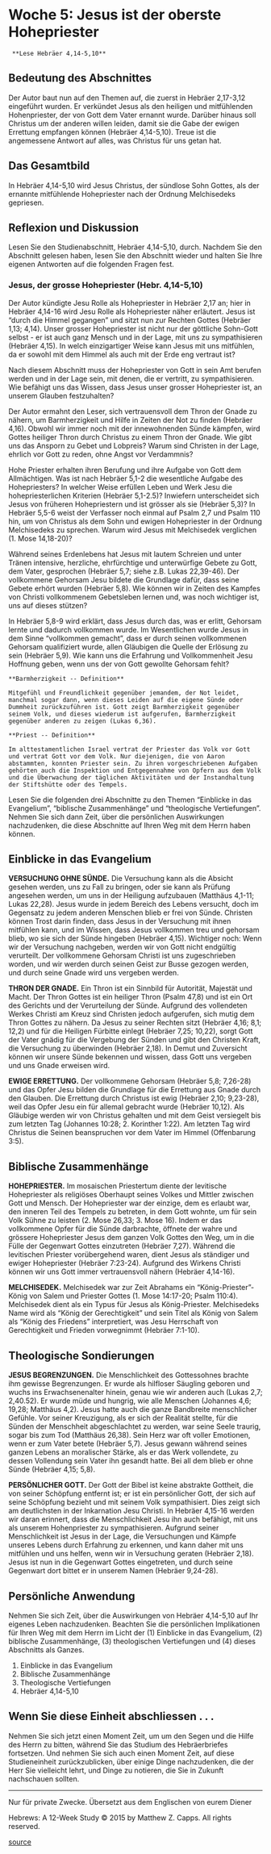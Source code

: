# Woche 5: Jesus ist der oberste Hohepriester {#woche05}

```block
 **Lese Hebräer 4,14-5,10**
```

## Bedeutung des Abschnittes

Der Autor baut nun auf den Themen auf, die zuerst in Hebräer 2,17-3,12 eingeführt wurden. Er verkündet Jesus als den heiligen und mitfühlenden Hohenpriester, der von Gott dem Vater ernannt wurde. Darüber hinaus soll Christus um der anderen willen leiden, damit sie die Gabe der ewigen Errettung empfangen können (Hebräer 4,14-5,10). Treue ist die angemessene Antwort auf alles, was Christus für uns getan hat.


## Das Gesamtbild

In Hebräer 4,14-5,10 wird Jesus Christus, der sündlose Sohn Gottes, als der ernannte mitfühlende Hohepriester nach der Ordnung Melchisedeks gepriesen.

## Reflexion und Diskussion

Lesen Sie den Studienabschnitt, Hebräer 4,14-5,10, durch. Nachdem Sie den Abschnitt gelesen haben, lesen Sie den Abschnitt wieder und halten Sie Ihre eigenen Antworten auf die folgenden Fragen fest. 

### Jesus, der grosse Hohepriester (Hebr. 4,14-5,10)

Der Autor kündigte Jesu Rolle als Hohepriester in Hebräer 2,17 an; hier in Hebräer 4,14-16 wird Jesu Rolle als Hohepriester näher erläutert. Jesus ist "durch die Himmel gegangen" und sitzt nun zur Rechten Gottes (Hebräer 1,13; 4,14). Unser grosser Hohepriester ist nicht nur der göttliche Sohn-Gott selbst - er ist auch ganz Mensch und in der Lage, mit uns zu sympathisieren (Hebräer 4,15). In welch einzigartiger Weise kann Jesus mit uns mitfühlen, da er sowohl mit dem Himmel als auch mit der Erde eng vertraut ist?

Nach diesem Abschnitt muss der Hohepriester von Gott in sein Amt berufen werden und in der Lage sein, mit denen, die er vertritt, zu sympathisieren. Wie befähigt uns das Wissen, dass Jesus unser grosser Hohepriester ist, an unserem Glauben festzuhalten?

Der Autor ermahnt den Leser, sich vertrauensvoll dem Thron der Gnade zu nähern, um Barmherzigkeit und Hilfe in Zeiten der Not zu finden (Hebräer 4,16). Obwohl wir immer noch mit der innewohnenden Sünde kämpfen, wird Gottes heiliger Thron durch Christus zu einem Thron der Gnade. Wie gibt uns das Ansporn zu Gebet und Lobpreis? Warum sind Christen in der Lage, ehrlich vor Gott zu reden, ohne Angst vor Verdammnis?

Hohe Priester erhalten ihren Berufung und ihre Aufgabe von Gott dem Allmächtigen. Was ist nach Hebräer 5,1-2 die wesentliche Aufgabe des Hohepriesters? In welcher Weise erfüllen Leben und Werk Jesu die hohepriesterlichen Kriterien (Hebräer 5,1-2.5)? Inwiefern unterscheidet sich Jesus von früheren Hohepriestern und ist grösser als sie (Hebräer 5,3)?
In Hebräer 5,5-6 weist der Verfasser noch einmal auf Psalm 2,7 und Psalm 110 hin, um von Christus als dem Sohn und ewigen Hohepriester in der Ordnung Melchisedeks zu sprechen. Warum wird Jesus mit Melchisedek verglichen (1. Mose 14,18-20)?

Während seines Erdenlebens hat Jesus mit lautem Schreien und unter Tränen intensive, herzliche, ehrfürchtige und unterwürfige Gebete zu Gott, dem Vater, gesprochen (Hebräer 5,7; siehe z.B. Lukas 22,39-46). Der vollkommene Gehorsam Jesu bildete die Grundlage dafür, dass seine Gebete erhört wurden (Hebräer 5,8). Wie können wir in Zeiten des Kampfes von Christi vollkommenem Gebetsleben lernen und, was noch wichtiger ist, uns auf dieses stützen?

In Hebräer 5,8-9 wird erklärt, dass Jesus durch das, was er erlitt, Gehorsam lernte und dadurch vollkommen wurde. Im Wesentlichen wurde Jesus in dem Sinne "vollkommen gemacht", dass er durch seinen vollkommenen Gehorsam qualifiziert wurde, allen Gläubigen die Quelle der Erlösung zu sein (Hebräer 5,9). Wie kann uns die Erfahrung und Vollkommenheit Jesu Hoffnung geben, wenn uns der von Gott gewollte Gehorsam fehlt?


```block
**Barmherzigkeit -- Definition**

Mitgefühl und Freundlichkeit gegenüber jemandem, der Not leidet, manchmal sogar dann, wenn dieses Leiden auf die eigene Sünde oder Dummheit zurückzuführen ist. Gott zeigt Barmherzigkeit gegenüber seinem Volk, und dieses wiederum ist aufgerufen, Barmherzigkeit gegenüber anderen zu zeigen (Lukas 6,36).
```


```block
**Priest -- Definition**

Im alttestamentlichen Israel vertrat der Priester das Volk vor Gott und vertrat Gott vor dem Volk. Nur diejenigen, die von Aaron abstammten, konnten Priester sein. Zu ihren vorgeschriebenen Aufgaben gehörten auch die Inspektion und Entgegennahme von Opfern aus dem Volk und die Überwachung der täglichen Aktivitäten und der Instandhaltung der Stiftshütte oder des Tempels.
```

Lesen Sie die folgenden drei Abschnitte zu den Themen "Einblicke in das Evangelium", "biblische Zusammenhänge" und "theologische Vertiefungen". Nehmen Sie sich dann Zeit, über die persönlichen Auswirkungen nachzudenken, die diese Abschnitte auf Ihren Weg mit dem Herrn haben können.

## Einblicke in das Evangelium

**VERSUCHUNG OHNE SÜNDE.** Die Versuchung kann als die Absicht gesehen werden, uns zu Fall zu bringen, oder sie kann als Prüfung angesehen werden, um uns in der Heiligung aufzubauen (Matthäus 4,1-11; Lukas 22,28). Jesus wurde in jedem Bereich des Lebens versucht, doch im Gegensatz zu jedem anderen Menschen blieb er frei von Sünde. Christen können Trost darin finden, dass Jesus in der Versuchung mit ihnen mitfühlen kann, und im Wissen, dass Jesus vollkommen treu und gehorsam blieb, wo sie sich der Sünde hingeben (Hebräer 4,15). Wichtiger noch: Wenn wir der Versuchung nachgeben, werden wir von Gott nicht endgültig verurteilt. Der vollkommene Gehorsam Christi ist uns zugeschrieben worden, und wir werden durch seinen Geist zur Busse gezogen werden, und durch seine Gnade wird uns vergeben werden.

**THRON DER GNADE.** Ein Thron ist ein Sinnbild für Autorität, Majestät und Macht. Der Thron Gottes ist ein heiliger Thron (Psalm 47,8) und ist ein Ort des Gerichts und der Verurteilung der Sünde. Aufgrund des vollendeten Werkes Christi am Kreuz sind Christen jedoch aufgerufen, sich mutig dem Thron Gottes zu nähern. Da Jesus zu seiner Rechten sitzt (Hebräer 4,16; 8,1; 12,2) und für die Heiligen Fürbitte einlegt (Hebräer 7,25; 10,22), sorgt Gott der Vater gnädig für die Vergebung der Sünden und gibt den Christen Kraft, die Versuchung zu überwinden (Hebräer 2,18). In Demut und Zuversicht können wir unsere Sünde bekennen und wissen, dass Gott uns vergeben und uns Gnade erweisen wird.

**EWIGE ERRETTUNG.** Der vollkommene Gehorsam (Hebräer 5,8; 7,26-28) und das Opfer Jesu bilden die Grundlage für die Errettung aus Gnade durch den Glauben. Die Errettung durch Christus ist ewig (Hebräer 2,10; 9,23-28), weil das Opfer Jesu ein für allemal gebracht wurde (Hebräer 10,12). Als Gläubige werden wir von Christus gehalten und mit dem Geist versiegelt bis zum letzten Tag (Johannes 10:28; 2. Korinther 1:22). Am letzten Tag wird Christus die Seinen beanspruchen vor dem Vater im Himmel (Offenbarung 3:5).

## Biblische Zusammenhänge

**HOHEPRIESTER.** Im mosaischen Priestertum diente der levitische Hohepriester als religiöses Oberhaupt seines Volkes und Mittler zwischen Gott und Mensch. Der Hohepriester war der einzige, dem es erlaubt war, den inneren Teil des Tempels zu betreten, in dem Gott wohnte, um für sein Volk Sühne zu leisten (2. Mose 26,33; 3. Mose 16). Indem er das vollkommene Opfer für die Sünde darbrachte, öffnete der wahre und grössere Hohepriester Jesus dem ganzen Volk Gottes den Weg, um in die Fülle der Gegenwart Gottes einzutreten (Hebräer 7,27). Während die levitischen Priester vorübergehend waren, dient Jesus als ständiger und ewiger Hohepriester (Hebräer 7:23-24). Aufgrund des Wirkens Christi können wir uns Gott immer vertrauensvoll nähern (Hebräer 4,14-16).

**MELCHISEDEK.** Melchisedek war zur Zeit Abrahams ein "König-Priester"-König von Salem und Priester Gottes (1. Mose 14:17-20; Psalm 110:4). Melchisedek dient als ein Typus für Jesus als König-Priester. Melchisedeks Name wird als "König der Gerechtigkeit" und sein Titel als König von Salem als "König des Friedens" interpretiert, was Jesu Herrschaft von Gerechtigkeit und Frieden vorwegnimmt (Hebräer 7:1-10).

## Theologische Sondierungen

**JESUS BEGRENZUNGEN.** Die Menschlichkeit des Gottessohnes brachte ihm gewisse Begrenzungen. Er wurde als hilfloser Säugling geboren und wuchs ins Erwachsenenalter hinein, genau wie wir anderen auch (Lukas 2,7; 2,40.52). Er wurde müde und hungrig, wie alle Menschen (Johannes 4,6; 19,28; Matthäus 4,2). Jesus hatte auch die ganze Bandbreite menschlicher Gefühle. Vor seiner Kreuzigung, als er sich der Realität stellte, für die Sünden der Menschheit abgeschlachtet zu werden, war seine Seele traurig, sogar bis zum Tod (Matthäus 26,38). Sein Herz war oft voller Emotionen, wenn er zum Vater betete (Hebräer 5,7). Jesus gewann während seines ganzen Lebens an moralischer Stärke, als er das Werk vollendete, zu dessen Vollendung sein Vater ihn gesandt hatte. Bei all dem blieb er ohne Sünde (Hebräer 4,15; 5,8).

**PERSÖNLICHER GOTT.** Der Gott der Bibel ist keine abstrakte Gottheit, die von seiner Schöpfung entfernt ist; er ist ein persönlicher Gott, der sich auf seine Schöpfung bezieht und mit seinem Volk sympathisiert. Dies zeigt sich am deutlichsten in der Inkarnation Jesu Christi. In Hebräer 4,15-16 werden wir daran erinnert, dass die Menschlichkeit Jesu ihn auch befähigt, mit uns als unserem Hohenpriester zu sympathisieren. Aufgrund seiner Menschlichkeit ist Jesus in der Lage, die Versuchungen und Kämpfe unseres Lebens durch Erfahrung zu erkennen, und kann daher mit uns mitfühlen und uns helfen, wenn wir in Versuchung geraten (Hebräer 2,18). Jesus ist nun in die Gegenwart Gottes eingetreten, und durch seine Gegenwart dort bittet er in unserem Namen (Hebräer 9,24-28).


## Persönliche Anwendung

Nehmen Sie sich Zeit, über die Auswirkungen von Hebräer 4,14-5,10 auf Ihr eigenes Leben nachzudenken. Beachten Sie die persönlichen Implikationen für Ihren Weg mit dem Herrn im Licht der (1) Einblicke in das Evangelium, (2) biblische Zusammenhänge, (3) theologischen Vertiefungen und (4) dieses Abschnitts als Ganzes.

1. Einblicke in das Evangelium
2. Biblische Zusammenhänge
3. Theologische Vertiefungen
4. Hebräer 4,14-5,10


## Wenn Sie diese Einheit abschliessen . . .

Nehmen Sie sich jetzt einen Moment Zeit, um um den Segen und die Hilfe des Herrn zu bitten, während Sie das Studium des Hebräerbriefes fortsetzen. Und nehmen Sie sich auch einen Moment Zeit, auf diese Studieneinheit zurückzublicken, über einige Dinge nachzudenken, die der Herr Sie vielleicht lehrt, und Dinge zu notieren, die Sie in Zukunft nachschauen sollten.


***

Nur für private Zwecke. Übersetzt aus dem Englischen von eurem Diener

Hebrews: A 12-Week Study © 2015 by Matthew Z. Capps. All rights reserved.

[source](https://www.thegospelcoalition.org/course/knowing-bible-hebrews/#week-3-jesus-is-superior-to-angelic-beings-heb-15-218)
